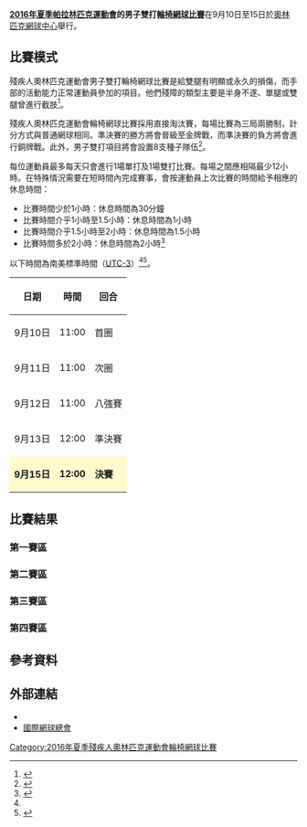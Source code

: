 {{noteTA|G1=Sports}}
{{Infobox Paralympic event
| event       = 男子雙打輪椅網球
| games       = 2016年夏季
| image       = [[File:Wheelchair_tennis_pictogram_(Paralympics).svg|120px]]
| caption     = 
| venue       = [[奧林匹克網球中心_(里約熱內盧)|奧林匹克網球中心]]
| dates       = 9月10日至15日
| competitors = 40
| nations     = 16<ref>{{cite web |url=http://www.itftennis.com/news/231734.aspx |language=EN |title=Full entry list announced for Rio 2016 Paralympics |publisher=ITF |date=2016-08-25 |accessdate=2016-09-02 |archive-date=2016-09-02 |archive-url=https://web.archive.org/web/20160902040446/http://www.itftennis.com/news/231734.aspx |dead-url=no }}</ref>
| gold        =  
| goldNPC     =  
| silver      =  
| silverNPC   =  
| bronze      =  
| bronzeNPC   =  
| prev        = [[2012年夏季殘疾人奧林匹克運動會輪椅網球男子雙打比賽|2012]]
| next        = [[2020年夏季殘疾人奧林匹克運動會男子雙打輪椅網球比賽|2020]]
}}
{{2016年夏季殘疾人奧林匹克運動會輪椅網球比賽}}
'''[[2016年夏季帕拉林匹克運動會|2016年夏季帕拉林匹克運動會]]的男子雙打[[2016年夏季殘疾人奧林匹克運動會輪椅網球比賽|輪椅網球比賽]]'''在9月10日至15日於[[奧林匹克網球中心_(里約熱內盧)|奧林匹克網球中心]]舉行。

== 比賽模式 ==
殘疾人奧林匹克運動會男子雙打輪椅網球比賽是給雙腿有明顯或永久的損傷，而手部的活動能力正常運動員參加的項目。他們殘障的類型主要是半身不遂、單腿或雙腿曾進行截肢<ref name=classify>{{Cite web |url=https://www.paralympic.org/sites/default/files/document/150915170806821_2015_09_15%2BExplanatory%2Bguide%2BClassification_summer%2BFINAL%2B_5.pdf |title=Explanatory guide to Paralympic classification |accessdate=2016-09-02 |archive-date=2016-08-27 |archive-url=https://web.archive.org/web/20160827205502/https://www.paralympic.org/sites/default/files/document/150915170806821_2015_09_15%2BExplanatory%2Bguide%2BClassification_summer%2BFINAL%2B_5.pdf |dead-url=no }}</ref>。

殘疾人奧林匹克運動會輪椅網球比賽採用直接淘汰賽，每場比賽為三局兩勝制，計分方式與普通網球相同。準決賽的勝方將會晉級至金牌戰，而準決賽的負方將會進行銅牌戰。此外，男子雙打項目將會設置8支種子隊伍<ref name=schedule>{{Cite web |url=http://www.paralimpicos.es/publicacion/ficheros/Paralympic%20Explanatory%20Guide%20_%20Wheelchair%20Tennis.pdf |title=Wheelchair Tennis Explanatory Guide |accessdate=2016-09-02 |archive-date=2016-03-30 |archive-url=https://web.archive.org/web/20160330022453/http://www.paralimpicos.es/publicacion/ficheros/Paralympic%20Explanatory%20Guide%20_%20Wheelchair%20Tennis.pdf |dead-url=yes }}</ref>。

每位運動員最多每天只會進行1場單打及1場雙打比賽。每場之間應相隔最少12小時。在特殊情況需要在短時間內完成賽事，會按運動員上次比賽的時間給予相應的休息時間：
* 比賽時間少於1小時：休息時間為30分鐘
* 比賽時間介乎1小時至1.5小時：休息時間為1小時
* 比賽時間介乎1.5小時至2小時：休息時間為1.5小時
* 比賽時間多於2小時：休息時間為2小時<ref>{{Cite web |url=http://www.itftennis.com/media/226715/226715.pdf |title=Regulations for Wheelchair Tennis 2016 |accessdate=2016-09-02 |archive-date=2017-03-28 |archive-url=https://web.archive.org/web/20170328062136/http://www.itftennis.com/media/226715/226715.pdf |dead-url=no }}</ref>

以下時間為南美標準時間（[[UTC-3|UTC-3]]）<ref name=schedule/><ref>{{Cite web |url=http://www.rio.itftennis.com/paralympics/schedule |title=Paralympic Tennis Event Schedule |accessdate=2016-09-02 |archive-date=2016-09-21 |archive-url=https://web.archive.org/web/20160921174716/http://www.rio.itftennis.com/paralympics/schedule |dead-url=no }}</ref>。
{| class="wikitable" style="text-align:center" width=400px
! 日期
! 時間
! 回合
|-
| 9月10日 || 11:00 || 首圈
|-
| 9月11日 || 11:00 || 次圈
|-
| 9月12日 || 11:00 || 八強賽
|-
| 9月13日 || 12:00 || 準決賽
|-
|style=background:lemonchiffon| '''9月15日''' ||style=background:lemonchiffon| '''12:00''' || style=background:lemonchiffon| '''決賽''' 
|}

== 比賽結果 ==
{{4TeamBracket-Tennis3-with third
| RD1='''準決賽'''
| RD2='''金牌戰'''
| 3rd='''銅牌戰'''
| score-width=12px
| team-width=225px
| RD1-seed1=
| RD1-team1=
| RD1-score1-1=
| RD1-score1-2=
| RD1-score1-3=
| RD1-seed2=
| RD1-team2=
| RD1-score2-1=
| RD1-score2-2=
| RD1-score2-3=

| RD1-seed3=
| RD1-team3=
| RD1-score3-1=
| RD1-score3-2=
| RD1-score3-3=
| RD1-seed4=
| RD1-team4=
| RD1-score4-1=
| RD1-score4-2=
| RD1-score4-3=

| RD2-seed1=
| RD2-team1=
| RD2-score1-1=
| RD2-score1-2=
| RD2-score1-3=
| RD2-seed2=
| RD2-team2=
| RD2-score2-1=
| RD2-score2-2=
| RD2-score2-3=

| 3rd-seed1=
| 3rd-team1=
| 3rd-score1-1=
| 3rd-score1-2=
| 3rd-score1-3=
| 3rd-seed2=
| 3rd-team2=
| 3rd-score2-1=
| 3rd-score2-2=
| 3rd-score2-3=
}}
=== 第一賽區 ===
{{8TeamBracket-Tennis3 
| RD1=首圈
| RD2=次圈
| RD3=八強賽
| group1=
| group2=
| score-width=12px
| team-width=250px

| RD1-seed1=1
| RD1-team1=
| RD1-score1-1=
| RD1-score1-2=
| RD1-score1-3=
| RD1-seed2=
| RD1-team2=輪空
| RD1-score2-1=
| RD1-score2-2=
| RD1-score2-3=

| RD1-seed3= 
| RD1-team3=
| RD1-score3-1=
| RD1-score3-2=
| RD1-score3-3=
| RD1-seed4= 
| RD1-team4=
| RD1-score4-1=
| RD1-score4-2=
| RD1-score4-3=

| RD1-seed5= 
| RD1-team5=
| RD1-score5-1=
| RD1-score5-2=
| RD1-score5-3=
| RD1-seed6= 
| RD1-team6=
| RD1-score6-1=
| RD1-score6-2=
| RD1-score6-3=

| RD1-seed7= 
| RD1-team7=輪空
| RD1-score7-1=
| RD1-score7-2=
| RD1-score7-3=
| RD1-seed8=5
| RD1-team8=
| RD1-score8-1=
| RD1-score8-2=
| RD1-score8-3=

| RD2-seed1=1
| RD2-team1=
| RD2-score1-1=
| RD2-score1-2=
| RD2-score1-3=
| RD2-seed2= 
| RD2-team2=
| RD2-score2-1=
| RD2-score2-2=
| RD2-score2-3=

| RD2-seed3= 
| RD2-team3=
| RD2-score3-1=
| RD2-score3-2=
| RD2-score3-3=
| RD2-seed4=5
| RD2-team4=
| RD2-score4-1=
| RD2-score4-2=
| RD2-score4-3=

| RD3-seed1=
| RD3-team1=
| RD3-score1-1=
| RD3-score1-2=
| RD3-score1-3=
| RD3-seed2= 
| RD3-team2=
| RD3-score2-1=
| RD3-score2-2=
| RD3-score2-3=
}}
=== 第二賽區 ===
{{8TeamBracket-Tennis3 
| RD1=首圈
| RD2=次圈
| RD3=八強賽
| group1=
| group2=
| score-width=12px
| team-width=250px

| RD1-seed1=3
| RD1-team1=
| RD1-score1-1=
| RD1-score1-2=
| RD1-score1-3=
| RD1-seed2= 
| RD1-team2=輪空
| RD1-score2-1=
| RD1-score2-2=
| RD1-score2-3=

| RD1-seed3= 
| RD1-team3=
| RD1-score3-1=
| RD1-score3-2=
| RD1-score3-3=
| RD1-seed4= 
| RD1-team4=
| RD1-score4-1=
| RD1-score4-2=
| RD1-score4-3=

| RD1-seed5= 
| RD1-team5=
| RD1-score5-1=
| RD1-score5-2=
| RD1-score5-3=
| RD1-seed6= 
| RD1-team6=
| RD1-score6-1=
| RD1-score6-2=
| RD1-score6-3=

| RD1-seed7=
| RD1-team7=輪空
| RD1-score7-1=
| RD1-score7-2=
| RD1-score7-3=
| RD1-seed8=6
| RD1-team8=
| RD1-score8-1=
| RD1-score8-2=
| RD1-score8-3=

| RD2-seed1=3
| RD2-team1=
| RD2-score1-1=
| RD2-score1-2=
| RD2-score1-3=
| RD2-seed2= 
| RD2-team2=
| RD2-score2-1=
| RD2-score2-2=
| RD2-score2-3=

| RD2-seed3= 
| RD2-team3=
| RD2-score3-1=
| RD2-score3-2=
| RD2-score3-3=
| RD2-seed4=6
| RD2-team4=
| RD2-score4-1=
| RD2-score4-2=
| RD2-score4-3=

| RD3-seed1=
| RD3-team1=
| RD3-score1-1=
| RD3-score1-2=
| RD3-score1-3=
| RD3-seed2= 
| RD3-team2=
| RD3-score2-1=
| RD3-score2-2=
| RD3-score2-3=
}}
=== 第三賽區 ===
{{8TeamBracket-Tennis3 
| RD1=首圈
| RD2=次圈
| RD3=八強賽
| group1=
| group2=
| score-width=12px
| team-width=250px

| RD1-seed1=7
| RD1-team1=
| RD1-score1-1=
| RD1-score1-2=
| RD1-score1-3=
| RD1-seed2= 
| RD1-team2=輪空
| RD1-score2-1=
| RD1-score2-2=
| RD1-score2-3=

| RD1-seed3= 
| RD1-team3=
| RD1-score3-1=
| RD1-score3-2=
| RD1-score3-3=
| RD1-seed4= 
| RD1-team4=
| RD1-score4-1=
| RD1-score4-2=
| RD1-score4-3=

| RD1-seed5= 
| RD1-team5=
| RD1-score5-1=
| RD1-score5-2=
| RD1-score5-3=
| RD1-seed6= 
| RD1-team6=
| RD1-score6-1=
| RD1-score6-2=
| RD1-score6-3=

| RD1-seed7= 
| RD1-team7=輪空
| RD1-score7-1=
| RD1-score7-2=
| RD1-score7-3=
| RD1-seed8=4
| RD1-team8=
| RD1-score8-1=
| RD1-score8-2=
| RD1-score8-3=

| RD2-seed1=7
| RD2-team1=
| RD2-score1-1=
| RD2-score1-2=
| RD2-score1-3=
| RD2-seed2= 
| RD2-team2=
| RD2-score2-1=
| RD2-score2-2=
| RD2-score2-3=

| RD2-seed3= 
| RD2-team3=
| RD2-score3-1=
| RD2-score3-2=
| RD2-score3-3=
| RD2-seed4=4
| RD2-team4=
| RD2-score4-1=
| RD2-score4-2=
| RD2-score4-3=

| RD3-seed1=
| RD3-team1=
| RD3-score1-1=
| RD3-score1-2=
| RD3-score1-3=
| RD3-seed2= 
| RD3-team2=
| RD3-score2-1=
| RD3-score2-2=
| RD3-score2-3=
}}
=== 第四賽區 ===
{{8TeamBracket-Tennis3 
| RD1=首圈
| RD2=次圈
| RD3=八強賽
| group1=
| group2=
| score-width=12px
| team-width=250px

| RD1-seed1=8
| RD1-team1=
| RD1-score1-1=
| RD1-score1-2=
| RD1-score1-3=
| RD1-seed2= 
| RD1-team2=輪空
| RD1-score2-1=
| RD1-score2-2=
| RD1-score2-3=

| RD1-seed3= 
| RD1-team3=
| RD1-score3-1=
| RD1-score3-2=
| RD1-score3-3=
| RD1-seed4= 
| RD1-team4=
| RD1-score4-1=
| RD1-score4-2=
| RD1-score4-3=

| RD1-seed5= 
| RD1-team5=
| RD1-score5-1=
| RD1-score5-2=
| RD1-score5-3=
| RD1-seed6= 
| RD1-team6=
| RD1-score6-1=
| RD1-score6-2=
| RD1-score6-3=

| RD1-seed7= 
| RD1-team7=輪空
| RD1-score7-1=
| RD1-score7-2=
| RD1-score7-3=
| RD1-seed8=2
| RD1-team8=
| RD1-score8-1=
| RD1-score8-2=
| RD1-score8-3=

| RD2-seed1=8
| RD2-team1=
| RD2-score1-1=
| RD2-score1-2=
| RD2-score1-3=
| RD2-seed2= 
| RD2-team2=
| RD2-score2-1=
| RD2-score2-2=
| RD2-score2-3=

| RD2-seed3= 
| RD2-team3=
| RD2-score3-1=
| RD2-score3-2=
| RD2-score3-3=
| RD2-seed4=2
| RD2-team4=
| RD2-score4-1=
| RD2-score4-2=
| RD2-score4-3=

| RD3-seed1=
| RD3-team1=
| RD3-score1-1=
| RD3-score1-2=
| RD3-score1-3=
| RD3-seed2=
| RD3-team2=
| RD3-score2-1=
| RD3-score2-2=
| RD3-score2-3=
}}

== 參考資料 ==
{{reflist}}

== 外部連結 ==
* {{Official|https://www.rio2016.com/en/paralympics/wheelchair-tennis}}{{pt}}{{en}}{{es}}{{fr}}
* [http://www.itftennis.com/wheelchair/ 國際網球總會]{{Wayback|url=http://www.itftennis.com/wheelchair/ |date=20110202185115 }}{{en}}

[[Category:2016年夏季殘疾人奧林匹克運動會輪椅網球比賽|Category:2016年夏季殘疾人奧林匹克運動會輪椅網球比賽]]